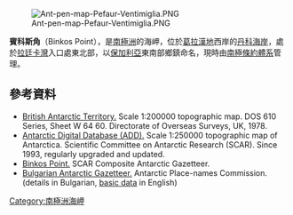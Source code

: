 [[Image:Ant-pen-map-Pefaur-Ventimiglia.PNG|thumb]]

{{coord|64|25|21|S|61|34|09|W|display=title}}

'''賓科斯角'''（Binkos Point），是[[南極洲|南極洲]]的海岬，位於[[格雷厄姆地|葛拉漢地]]西岸的[[丹科海岸|丹科海岸]]，處於[[拉廷卡灣|拉廷卡灣]]入口處東北部，以[[保加利亞|保加利亞]]東南部鄉鎮命名，現時由[[南極條約體系|南極條約體系]]管理。

==參考資料==
* [http://data.aad.gov.au/aadc/mapcat/display_map.cfm?map_id=3198 British Antarctic Territory.] {{Wayback|url=http://data.aad.gov.au/aadc/mapcat/display_map.cfm?map_id=3198|date=20120612032744}}  Scale 1:200000 topographic map.  DOS 610 Series, Sheet W 64 60.  Directorate of Overseas Surveys, UK, 1978.
* [http://www.add.scar.org Antarctic Digital Database (ADD).] {{Wayback|url=http://www.add.scar.org/|date=20170305000653}} Scale 1:250000 topographic map of Antarctica. Scientific Committee on Antarctic Research (SCAR). Since 1993, regularly upgraded and updated.
* [https://data.aad.gov.au/aadc/gaz/scar/display_name.cfm?gaz_id=137649 Binkos Point.] {{Wayback|url=https://data.aad.gov.au/aadc/gaz/scar/display_name.cfm?gaz_id=137649|date=20200202062356}} SCAR Composite Antarctic Gazetteer.
* [http://apcbg.org/gazet-bg.doc Bulgarian Antarctic Gazetteer.] {{Wayback|url=http://apcbg.org/gazet-bg.doc|date=20160206203828}} Antarctic Place-names Commission. (details in Bulgarian, [http://apcbg.org/gazet.htm basic data] {{Wayback|url=http://apcbg.org/gazet.htm|date=20160304071225}} in English)
{{DancoCoast-geo-stub}}
{{DEFAULTSORT:Binkos Point}}
[[Category:南極洲海岬|Category:南極洲海岬]]